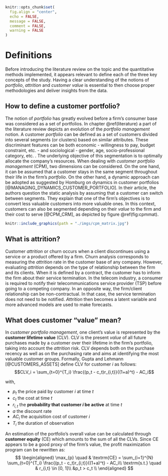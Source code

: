 ```r
knitr::opts_chunk$set(
  fig.align = "center", 
  echo = FALSE, 
  message = FALSE, 
  comment = FALSE, 
  warning = FALSE
)
```

# Definitions{#definitions}

Before introducing the literature review on the topic and the quantitative methods implemented, it appears relevant to define each of the three key concepts of the study. Having a clear understanding of the notions of *portfolio*, *attrition* and *customer value* is essential to then choose proper methodologies and deliver insights from the data.  

## How to define a customer portfolio?

The notion of *portfolio* has greatly evolved before a firm's consumer base was considered as a set of portfolios. In chapter \@ref(literature) a part of the literature review depicts an evolution of the *portfolio management* notion. A customer *portfolio* can be defined as a set of customers divided into several segments (or clusters) based on similar attributes. These discriminant features can be both economic - willingness to pay, budget constraint, etc. - and sociological - gender, age, socio-professional category, etc. . The underlying objective of this segmentation is to optimally allocate the company's resources. When dealing with *customer portfolio management* (CPM), two dimensions can be considered. On the one hand, it can be assumed that a customer stays in the same segment throughout their life in the firm's *portfolio*. On the other hand, a dynamic approach can be adopted as suggested by Homburg on dynamics in customer portfolios [@MANAGING_DYNAMICS_CUSTOMER_PORTFOLIO]. In their article, the authors question the static analysis by assuming that a customer can switch between segments. They explain that one of the firm's objectives is to convert less valuable customers into more valuable ones. In this context, customers can also be segmented depending on their *value* to the firm and their cost to serve [@CPM_CRM], as depicted by figure \@ref(fig:cpmmat). 

```r
knitr::include_graphics(path = "./imgs/cpm_matrix.jpg")
```

## What is attrition?

Customer *attrition* or churn occurs when a client discontinues using a service or a product offered by a firm. Churn analysis corresponds to measuring the *attrition* rate in the customer base of any company. However, evaluating *attrition* depends on the type of relationship between the firm and its clients. When it is defined by a contract, the customer has to inform the firm about their service termination. In the telecom industry, a consumer is required to notify their telecommunications service provider (TSP) before going to a competing company. In an opposite way, the firm/client relationship can be non-contractual. In that case, the service termination does not need to be notified. *Attrition* then becomes a latent variable and more advanced models are used to make forecasts. 

## What does customer "value" mean?

In *customer portfolio management*, one client's value is represented by the **customer lifetime value** (CLV). CLV is the present *value* of all future purchases made by a customer over their lifetime in the firm's portfolio, taking into account the *attrition* risk. CLV depends both on the purchase recency as well as on the purchasing rate and aims at identifying the most valuable customer groups. Formally, Gupta and Lehmann [@CUSTOMERS_ASSETS] define CLV for customer $i$ as follows: 
$$CLV_i = \sum_{t=0}^{T_i} \frac{(p_t - c_t)r_{i,t}}{(1+a)^t} - AC_i$$

with, 

- $p_t$ the price paid by customer $i$ at time $t$
- $c_t$ the cost at time $t$
- $r_{i,t}$ the **probability that customer $i$ be active** at time $t$
- $a$ the discount rate
- $AC_i$ the acquisition cost of customer $i$
- $T_i$ the duration of observation

An estimation of the portfolio's overall value can be calculated through **customer equity** (CE) which amounts to the sum of all the CLVs. Since CE appears to be a good proxy of the firm's value, the profit maximization program can be rewritten as: 
$$ 
\begin{aligned}
\max_{p} \quad & \textrm{CE} = \sum_{i=1}^{N} \sum_{t=0}^{T_i} \frac{(p_t - c_t)r_{i,t}}{(1+a)^t} - AC_i\\
\textrm{s.t.} \quad & r_{i,t} \in [0, 1]\\
  &p_t > c_t    \\
\end{aligned}
$$
